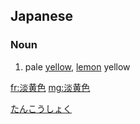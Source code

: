 ==Japanese==
{{ja-kanjitab|たん|こう|しょく|yomi=on}}

===Noun===
{{ja-noun|たんこうしょく}}

# pale [[yellow]], [[lemon]] yellow

[[Category:ja:Yellows|たんこうしょく]]

[[fr:淡黄色]]
[[mg:淡黄色]]